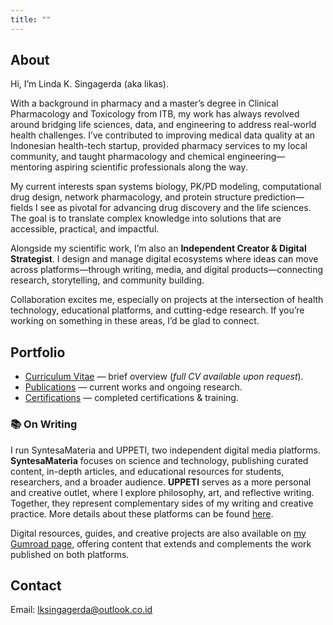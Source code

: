 ```yaml
---
title: ""
---
```


## About

Hi, I’m Linda K. Singagerda (aka likas).

With a background in pharmacy and a master’s degree in Clinical Pharmacology and Toxicology from ITB, my work has always revolved around bridging life sciences, data, and engineering to address real-world health challenges. I’ve contributed to improving medical data quality at an Indonesian health-tech startup, provided pharmacy services to my local community, and taught pharmacology and chemical engineering—mentoring aspiring scientific professionals along the way.

My current interests span systems biology, PK/PD modeling, computational drug design, network pharmacology, and protein structure prediction—fields I see as pivotal for advancing drug discovery and the life sciences. The goal is to translate complex knowledge into solutions that are accessible, practical, and impactful.

Alongside my scientific work, I’m also an **Independent Creator & Digital Strategist**. I design and manage digital ecosystems where ideas can move across platforms—through writing, media, and digital products—connecting research, storytelling, and community building.

Collaboration excites me, especially on projects at the intersection of health technology, educational platforms, and cutting-edge research. If you’re working on something in these areas, I’d be glad to connect.

## Portfolio
- [Curriculum Vitae](cv.qmd) — brief overview (*full CV available upon request*).  
- [Publications](publications.qmd) — current works and ongoing research.  
- [Certifications](certifications.qmd) — completed certifications & training.

### 📚 On Writing

I run SyntesaMateria and UPPETI, two independent digital media platforms. **SyntesaMateria** focuses on science and technology, publishing curated content, in-depth articles, and educational resources for students, researchers, and a broader audience. **UPPETI** serves as a more personal and creative outlet, where I explore philosophy, art, and reflective writing. Together, they represent complementary sides of my writing and creative practice. More details about these platforms can be found [here](https://lk01sg.github.io/media.html).

Digital resources, guides, and creative projects are also available on [my Gumroad page](https://lk01sg.gumroad.com/), offering content that extends and complements the work published on both platforms.

## Contact

Email: <lksingagerda@outlook.co.id>

<div class="social-icons">
  <a href="https://x.com/lk01sg" target="_blank"><i class="bi bi-twitter-x"></i></a>
  <a href="https://instagram.com/lk01sg" target="_blank"><i class="bi bi-instagram"></i></a>
  <a href="https://github.com/lk01sg" target="_blank"><i class="bi bi-github"></i></a>
</div>

